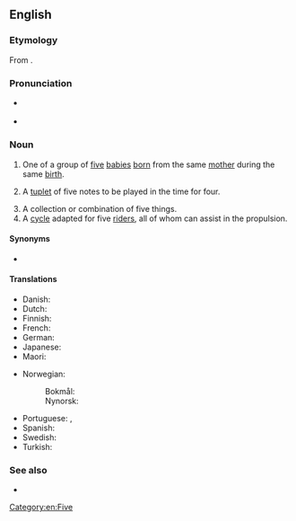 ==English==
{{wikipedia}}

===Etymology===
From {{der|en|frm|quintuple}}.

===Pronunciation===
* {{a|RP}} {{IPA|en|/kwɪnˈtʌplət/|/kwɪnˈtjuːplət/}}
* {{a|US|Canada}} {{IPA|en|/kwɪnˈtʌplət/|/kwɪnˈtuplət/}}

===Noun===
{{en-noun}}

# One of a group of [[five]] [[babies]] [[born]] from the same [[mother]] during the same [[birth]].
# {{lb|en|music}} A [[tuplet]] of five notes to be played in the time for four.
# A collection or combination of five things.
# A [[cycle]] adapted for five [[rider]]s, all of whom can assist in the propulsion.

====Synonyms====
* {{sense|five things}} {{l|en|quintuplex}}

====Translations====
{{trans-top|one of a group of five babies born from the same mother during the same birth}}
* Danish: {{t+|da|femling|c}}
* Dutch: {{t+|nl|vijfling|m}}
* Finnish: {{t+|fi|viitonen}}
* French: {{t+|fr|quintuplé}}
* German: {{t+|de|Fünfling|m}}
* Japanese: {{t+|ja|五つ子|tr=itsutsugo}}
* Maori: {{t|mi|māhanga rima}}
{{trans-mid}}
* Norwegian:
*: Bokmål: {{t|nb|femling|m}}
*: Nynorsk: {{t|nn|femling|m}}
* Portuguese: {{t+|pt|quíntuplo|m}}, {{t|pt|quíntupla|f}}
* Spanish: {{t+|es|quintillizo|m}}
* Swedish: {{t+|sv|femling}}
* Turkish: {{t+|tr|beşiz}}
{{trans-bottom}}

===See also===
* {{l|en|twin}}
{{coefficient}}

[[Category:en:Five]]